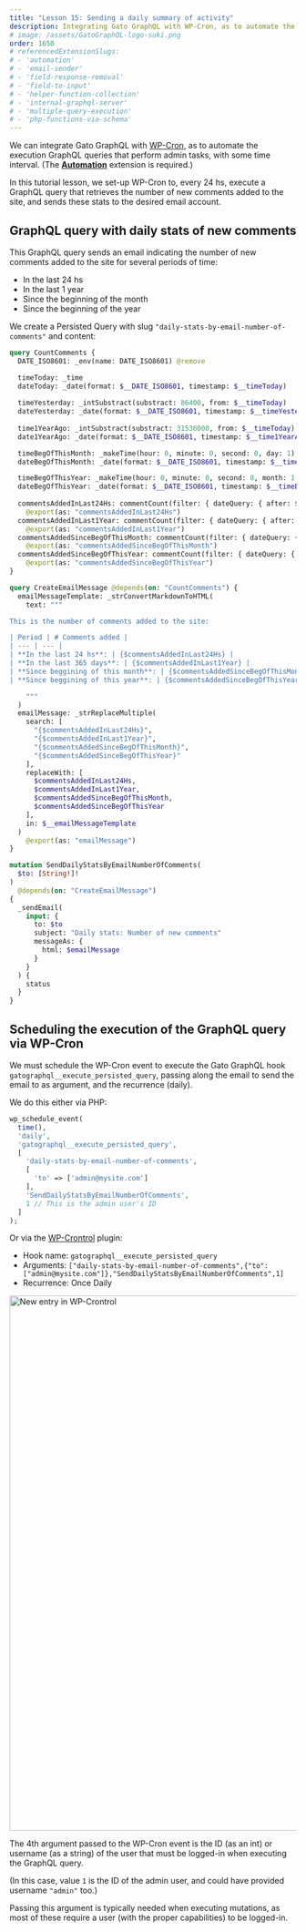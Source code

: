 ```yaml
---
title: "Lesson 15: Sending a daily summary of activity"
description: Integrating Gato GraphQL with WP-Cron, as to automate the execution GraphQL queries that perform admin tasks, with some time interval.
# image: /assets/GatoGraphQL-logo-suki.png
order: 1650
# referencedExtensionSlugs:
# - 'automation'
# - 'email-sender'
# - 'field-response-removal'
# - 'field-to-input'
# - 'helper-function-collection'
# - 'internal-graphql-server'
# - 'multiple-query-execution'
# - 'php-functions-via-schema'
---
```


We can integrate Gato GraphQL with [WP-Cron](https://developer.wordpress.org/plugins/cron/), as to automate the execution GraphQL queries that perform admin tasks, with some time interval. (The **[Automation](/extensions-reference/automation/)** extension is required.)

In this tutorial lesson, we set-up WP-Cron to, every 24 hs, execute a GraphQL query that retrieves the number of new comments added to the site, and sends these stats to the desired email account.

## GraphQL query with daily stats of new comments

This GraphQL query sends an email indicating the number of new comments added to the site for several periods of time:

- In the last 24 hs
- In the last 1 year
- Since the beginning of the month
- Since the beginning of the year

We create a Persisted Query with slug `"daily-stats-by-email-number-of-comments"` and content:

```graphql
query CountComments {
  DATE_ISO8601: _env(name: DATE_ISO8601) @remove

  timeToday: _time
  dateToday: _date(format: $__DATE_ISO8601, timestamp: $__timeToday)
  
  timeYesterday: _intSubstract(substract: 86400, from: $__timeToday)
  dateYesterday: _date(format: $__DATE_ISO8601, timestamp: $__timeYesterday)
  
  time1YearAgo: _intSubstract(substract: 31536000, from: $__timeToday)
  date1YearAgo: _date(format: $__DATE_ISO8601, timestamp: $__time1YearAgo)

  timeBegOfThisMonth: _makeTime(hour: 0, minute: 0, second: 0, day: 1)
  dateBegOfThisMonth: _date(format: $__DATE_ISO8601, timestamp: $__timeBegOfThisMonth)

  timeBegOfThisYear: _makeTime(hour: 0, minute: 0, second: 0, month: 1, day: 1)
  dateBegOfThisYear: _date(format: $__DATE_ISO8601, timestamp: $__timeBegOfThisYear)
  
  commentsAddedInLast24Hs: commentCount(filter: { dateQuery: { after: $__dateYesterday } } )
    @export(as: "commentsAddedInLast24Hs")
  commentsAddedInLast1Year: commentCount(filter: { dateQuery: { after: $__date1YearAgo } } )
    @export(as: "commentsAddedInLast1Year")
  commentsAddedSinceBegOfThisMonth: commentCount(filter: { dateQuery: { after: $__dateBegOfThisMonth } } )
    @export(as: "commentsAddedSinceBegOfThisMonth")
  commentsAddedSinceBegOfThisYear: commentCount(filter: { dateQuery: { after: $__dateBegOfThisYear } } )
    @export(as: "commentsAddedSinceBegOfThisYear")
}

query CreateEmailMessage @depends(on: "CountComments") {
  emailMessageTemplate: _strConvertMarkdownToHTML(
    text: """

This is the number of comments added to the site:

| Period | # Comments added |
| --- | --- |
| **In the last 24 hs**: | {$commentsAddedInLast24Hs} |
| **In the last 365 days**: | {$commentsAddedInLast1Year} |
| **Since beggining of this month**: | {$commentsAddedSinceBegOfThisMonth} |
| **Since beggining of this year**: | {$commentsAddedSinceBegOfThisYear} |

    """
  )
  emailMessage: _strReplaceMultiple(
    search: [
      "{$commentsAddedInLast24Hs}",
      "{$commentsAddedInLast1Year}",
      "{$commentsAddedSinceBegOfThisMonth}",
      "{$commentsAddedSinceBegOfThisYear}"
    ],
    replaceWith: [
      $commentsAddedInLast24Hs,
      $commentsAddedInLast1Year,
      $commentsAddedSinceBegOfThisMonth,
      $commentsAddedSinceBegOfThisYear
    ],
    in: $__emailMessageTemplate
  )
    @export(as: "emailMessage")
}

mutation SendDailyStatsByEmailNumberOfComments(
  $to: [String!]!
)
  @depends(on: "CreateEmailMessage")
{
  _sendEmail(
    input: {
      to: $to
      subject: "Daily stats: Number of new comments"
      messageAs: {
        html: $emailMessage
      }
    }
  ) {
    status
  }
}
```

## Scheduling the execution of the GraphQL query via WP-Cron

We must schedule the WP-Cron event to execute the Gato GraphQL hook `gatographql__execute_persisted_query`, passing along the email to send the email to as argument, and the recurrence (daily).

We do this either via PHP:

```php
wp_schedule_event(
  time(),
  'daily',
  'gatographql__execute_persisted_query',
  [
    'daily-stats-by-email-number-of-comments',
    [
      'to' => ['admin@mysite.com']
    ],
    'SendDailyStatsByEmailNumberOfComments',
    1 // This is the admin user's ID
  ]
);
```

Or via the [WP-Crontrol](https://wordpress.org/plugins/wp-crontrol/) plugin:

- Hook name: `gatographql__execute_persisted_query`
- Arguments: `["daily-stats-by-email-number-of-comments",{"to":["admin@mysite.com"]},"SendDailyStatsByEmailNumberOfComments",1]`
- Recurrence: Once Daily

<Image
  src="/assets/extensions/upstream-pro/wp-crontrol-entry.png"
  width="1024"
  height="940"
  alt="New entry in WP-Crontrol"
  caption="New entry in WP-Crontrol"
/>

<Banner type="info">

The 4th argument passed to the WP-Cron event is the ID (as an int) or username (as a string) of the user that must be logged-in when executing the GraphQL query.

(In this case, value `1` is the ID of the admin user, and could have provided username `"admin"` too.)

Passing this argument is typically needed when executing mutations, as most of these require a user (with the proper capabilities) to be logged-in.

</Banner>
